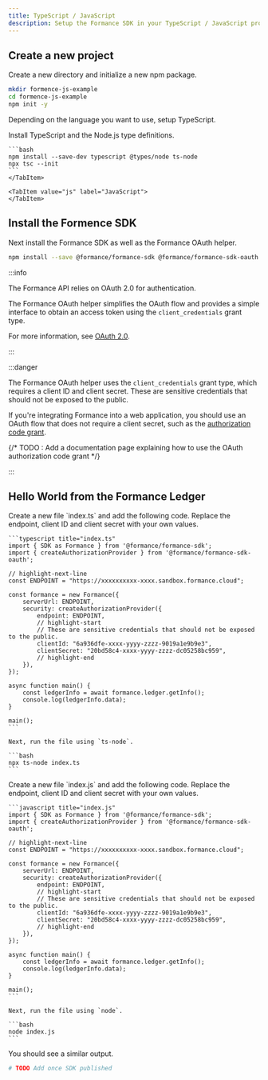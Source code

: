 ```yaml
---
title: TypeScript / JavaScript
description: Setup the Formance SDK in your TypeScript / JavaScript project.
---
```



## Create a new project

Create a new directory and initialize a new npm package.

```bash
mkdir formence-js-example
cd formence-js-example
npm init -y
```

Depending on the language you want to use, setup TypeScript.

<Tabs groupId="node-language">
    <TabItem value="ts" label="TypeScript">
    Install TypeScript and the Node.js type definitions.

    ```bash
    npm install --save-dev typescript @types/node ts-node
    npx tsc --init
    ```
    </TabItem>

    <TabItem value="js" label="JavaScript">
    </TabItem>
</Tabs>

## Install the Formence SDK

Next install the Formance SDK as well as the Formance OAuth helper.

```bash
npm install --save @formance/formance-sdk @formance/formance-sdk-oauth
```

:::info

The Formance API relies on OAuth 2.0 for authentication.

The Formance OAuth helper simplifies the OAuth flow and provides a simple interface to obtain an access token using the `client_credentials` grant type.

For more information, see [OAuth 2.0](https://oauth.net/2/).

:::

:::danger

The Formance OAuth helper uses the `client_credentials` grant type, which requires a client ID and client secret. These are sensitive credentials that should not be exposed to the public.

If you're integrating Formance into a web application, you should use an OAuth flow that does not require a client secret, such as the [authorization code grant](https://oauth.net/2/grant-types/authorization-code/).

{/* TODO : Add a documentation page explaining how to use the OAuth authorization code grant */}

:::

## Hello World from the Formance Ledger

<Tabs groupId="node-language">

<TabItem value="ts" label="TypeScript">
    Create a new file `index.ts` and add the following code. Replace the endpoint, client ID and client secret with your own values.

    ```typescript title="index.ts"
    import { SDK as Formance } from '@formance/formance-sdk';
    import { createAuthorizationProvider } from '@formance/formance-sdk-oauth';

    // highlight-next-line
    const ENDPOINT = "https://xxxxxxxxxx-xxxx.sandbox.formance.cloud";

    const formance = new Formance({
        serverUrl: ENDPOINT,
        security: createAuthorizationProvider({
            endpoint: ENDPOINT,
            // highlight-start
            // These are sensitive credentials that should not be exposed to the public.
            clientId: "6a936dfe-xxxx-yyyy-zzzz-9019a1e9b9e3",
            clientSecret: "20bd58c4-xxxx-yyyy-zzzz-dc05258bc959",
            // highlight-end
        }),
    });

    async function main() {
        const ledgerInfo = await formance.ledger.getInfo();
        console.log(ledgerInfo.data);
    }

    main();
    ```

    Next, run the file using `ts-node`.

    ```bash
    npx ts-node index.ts
    ```
</TabItem>

<TabItem value="js" label="JavaScript">
    Create a new file `index.js` and add the following code. Replace the endpoint, client ID and client secret with your own values.

    ```javascript title="index.js"
    import { SDK as Formance } from '@formance/formance-sdk';
    import { createAuthorizationProvider } from '@formance/formance-sdk-oauth';

    // highlight-next-line
    const ENDPOINT = "https://xxxxxxxxxx-xxxx.sandbox.formance.cloud";

    const formance = new Formance({
        serverUrl: ENDPOINT,
        security: createAuthorizationProvider({
            endpoint: ENDPOINT,
            // highlight-start
            // These are sensitive credentials that should not be exposed to the public.
            clientId: "6a936dfe-xxxx-yyyy-zzzz-9019a1e9b9e3",
            clientSecret: "20bd58c4-xxxx-yyyy-zzzz-dc05258bc959",
            // highlight-end
        }),
    });

    async function main() {
        const ledgerInfo = await formance.ledger.getInfo();
        console.log(ledgerInfo.data);
    }

    main();
    ```

    Next, run the file using `node`.

    ```bash
    node index.js
    ```
</TabItem>
</Tabs>

You should see a similar output.

```bash
# TODO Add once SDK published
```